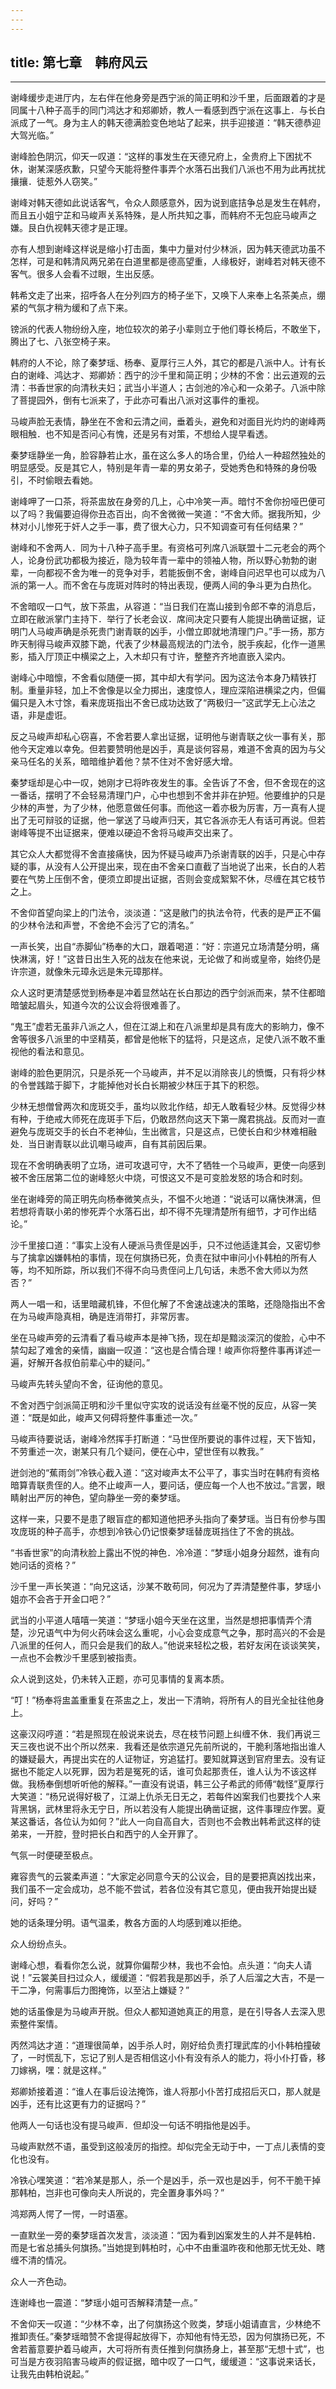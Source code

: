 ```yaml
---
---
---
```

title: 第七章　韩府风云
---



--------------------------------------------------------------------------------



谢峰缓步走进厅内，左右伴在他身旁是西宁派的简正明和沙千里，后面跟着的才是同属十八种子高手的同门鸿达才和郑卿娇，教人一看感到西宁派在这事上．与长白派成了一气。身为主人的韩天德满脸变色地站了起来，拱手迎接道：“韩天德恭迎大驾光临。”

谢峰脸色阴沉，仰天一叹道：“这样的事发生在天德兄府上，全贵府上下困扰不休，谢某深感疚歉，只望今天能将整件事弄个水落石出我们八派也不用为此再扰扰攘攘．徒惹外人窃笑。”

谢峰对韩天德如此说话客气，令众人颇感意外，因为说到底拮争总是发生在韩府，而且五小姐宁芷和马峻声关系特殊，是人所共知之事，而韩府不无包庇马峻声之嫌。艮白仇视韩天德才是正理。

亦有人想到谢峰这样说是缩小打击面，集中力量对付少林派，因为韩天德武功虽不怎样，可是和韩清风两兄弟在白道里都是德高望重，人缘极好，谢峰若对韩天德不客气。很多人会看不过眼，生出反感。

韩希文走了出来，招呼各人在分列四方的椅子坐下，又唤下人来奉上名茶美点，绷紧的气氛才稍为缓和了点下来。

镑派的代表人物纷纷入座，地位较次的弟子小辈则立于他们尊长椅后，不敢坐下，腾出了七、八张空椅子来。

韩府的人不论，除了秦梦瑶、杨奉、夏厚行三人外，其它的都是八派中人。计有长白的谢峰、鸿达才、郑卿娇：西宁的沙千里和简正明；少林的不舍：出云道观的云清：书香世家的向清秋夫妇；武当小半道人；古剑池的冷心和一众弟子。八派中除了菩提园外，倒有七派来了，于此亦可看出八派对这事件的重视。

马峻声脸无表情，静坐在不舍和云清之间，垂着头，避免和对面目光灼灼的谢峰两眼相触．也不知是否问心有愧，还是另有对策，不想给人提早看透。

秦梦瑶静坐一角，脸容静若止水，虽在这么多人的场合里，仍给人一种超然独处的明显感受。反是其它人，特别是年青一辈的男女弟子，受她秀色和特殊的身份吸引，不时偷眼去看她。

谢峰呷了一口茶，将茶盅放在身旁的几上，心中冷笑一声。暗忖不舍你扮哑巴便可以了吗？我偏要迫得你丑态百出，向不舍微微一笑道：“不舍大师。据我所知，少林对小儿惨死于奸人之手一事，费了很大心力，只不知调查可有任何结果？”

谢峰和不舍两人．同为十八种子高手里。有资格可列席八派联盟十二元老会的两个人，论身份武功都极为接近，隐为较年青一辈中的领袖人物，所以野心勃勃的谢辈，一向都视不舍为唯一的竞争对手，若能扳倒不舍，谢峰自问迟早也可以成为八派的第一人。而不舍在与庞斑对阵时的特出表现，便两人间的争斗更为白热化。

不舍暗叹一口气，放下茶盅，从容道：“当日我们在嵩山接到令郎不幸的消息后，立即在敝派掌门主持下．举行了长老会议．席间决定只要有人能提出确凿证据，证明门人马峻声确是杀死贵门谢青联的凶手，小僧立即就地清理门户。”手一扬，那方昨天制得马峻声双膝下跪，代表了少林最高规法的门法令，脱手疾起，化作一道黑影，插入厅顶正中横梁之上，入木却只有寸许，整整齐齐地直嵌入梁内。

谢峰心中暗懔，不舍看似随便一掷，其中却大有学问。因为这法令本身乃精铁打制。重量非轻，加上不舍像是以全力掷出，速度惊人，理应深陷进横梁之内，但偏偏只是入木寸馀，看来庞斑指出不舍已成功达致了“两极归一”这武学无上心法之语，非是虚诳。

反之马峻声却私心窃喜，不舍若要人拿出证据，证明他与谢青联之伙一事有关，那他今天定难以幸免。但若要赞明他是凶手，真是谈何容易，难道不舍真的因为与父亲马任名的关系，暗暗维护着他？禁不住对不舍好感大增。

秦梦瑶却是心中一叹，她刚才已将昨夜发生的事。全告诉了不舍，但不舍现在的这一番话，摆明了不会轻易清理门户，心中也想到不舍并非在护短。他要维护的只是少林的声誉，为了少林，他愿意做任何事。而他这一着亦极为厉害，万一真有人提出了无可辩驳的证据，他一掌送了马峻声归天，其它各派亦无人有话可再说。但若谢峰等提不出证据来，便难以硬迫不舍将马峻声交出来了。

其它众人大都觉得不舍直接痛快，因为怀疑马峻声乃杀谢青联的凶手，只是心中存疑的事，从没有人公开提出来，现在由不舍亲口直截了当地说了出来，长白的人若要在气势上压倒不舍，便须立即提出证据，否则会变成絮絮不休，尽缠在其它枝节之上。

不舍仰首望向梁上的门法令，淡淡道：“这是敝门的执法令符，代表的是严正不偏的少林令法和声誉，不舍绝不会污了它的清名。”

一声长笑，出自“赤脚仙”杨奉的大口，跟着喝道：“好：宗道兄立场清楚分明，痛快淋漓，好！”这昔日出生入死的战友在他来说，无论做了和尚或皇帝，始终仍是许宗道，就像朱元璋永远是朱元璋那样。

众人这时更清楚感觉到杨奉是冲着显然站在长白那边的西宁剑派而来，禁不住都暗暗皱起眉头，知道今次的公议会将很难善了。

“鬼王”虚若无虽非八派之人，但在江湖上和在八派里却是具有庞大的影晌力，像不舍等很多八派里的中坚精英，都曾是他帐下的猛将，只是这点，足使八派不敢不重视他的看法和意见。

谢峰的脸色更阴沉，只是杀死一个马峻声，并不足以消除丧儿的愤慨，只有将少林的令誉践踏于脚下，才能掉他对长白长期被少林压于其下的积怨。

少林无想僧曾两次和庞斑交手，虽均以败北作结，却无人敢看轻少林。反觉得少林有种，于绝戒大师死在庞斑手下后，仍敢昂然向这天下第一魔君挑战。反而对一直避免与庞斑交手的长白不老神仙，生出微言，只是这点，已使长白和少林难相融处．当日谢青联以此讥嘲马峻声，自有其前因后果。

现在不舍明确表明了立场，进可攻退可守，大不了牺牲一个马峻声，更使一向感到被不舍压居第二位的谢峰怒火中烧，可恨这又不是可变脸发怒的场合和时刻。

坐在谢峰旁的简正明先向杨奉微笑点头，不愠不火地道：“说话可以痛快淋漓，但若想将青联小弟的惨死弄个水落石出，却不得不先理清楚所有细节，才可作出结论。”

沙千里接口道：“事实上没有人硬派马贵侄是凶手，只不过他适逢其会，又密切参与了擒拿凶嫌韩柏的事情，现在何旗扬已死，负责在狱中审问小仆韩柏的所有人等，均不知所踪，所以我们不得不向马贵侄问上几句话，未悉不舍大师以为然否？”

两人一唱一和，话里暗藏机锋，不但化解了不舍速战速决的策略，还隐隐指出不舍在为马峻声隐真相，确是连消带打，非常厉害。

坐在马峻声旁的云清看了看马峻声本是神飞扬，现在却是黯淡深沉的俊脸，心中不禁勾起了难舍的亲情，幽幽一叹道：“这也是合情合理！峻声你将整件事再详述一遍，好解开各叔伯前辈心中的疑问。”

马峻声先转头望向不舍，征询他的意见。

不舍对西宁剑派简正明和沙千里似守实攻的说话没有丝毫不悦的反应，从容一笑道：“既是如此，峻声又何碍将整件事重述一次。”

马峻声待要说话，谢峰冷然挥手打断道：“马世侄所要说的事件过程，天下皆知，不劳重述一次，谢某只有几个疑问，便在心中，望世侄有以教我。”

迸剑池的“蕉雨剑”冷铁心截入道：“这对峻声太不公平了，事实当时在韩府有资格暗算青联贵侄的人。绝不止峻声一人，要问话，便应每一个人也不放过。”言罢，眼睛射出严厉的神色，望向静坐一旁的秦梦瑶。

这样一来，只要不是患了眼盲症的都知道他把矛头指向了秦梦瑶。当日有份参与围攻庞斑的种子高手，亦想到冷铁心仍记恨秦梦瑶替庞斑挡住了不舍的挑战。

“书香世家”的向清秋脸上露出不悦的神色．冷冷道：“梦瑶小姐身分超然，谁有向她问话的资格？”

沙千里一声长笑道：“向兄这话，沙某不敢苟同，何况为了弄清楚整件事，梦瑶小姐亦不会吝于开金口吧？”

武当的小平道人嘻嘻一笑道：“梦瑶小姐今天坐在这里，当然是想把事情弄个清楚，沙兄语气中为何火药味会这么重呢，小心会变成意气之争，那时高兴的不会是八派里的任何人，而只会是我们的敌人。”他说来轻松之极，若好友闲在谈谈笑笑，一点也不会教沙千里感到被指责。

众人说到这处，仍未转入正题，亦可见事情的复离本质。

“叮！”杨奉将盅盖重重复在茶盅之上，发出一下清晌，将所有人的目光全扯往他身上。

这豪汉闷哼道：“若是照现在般说来说去，尽在枝节问题上纠缠不休．我们再说三天三夜也说不出个所以然来．我看还是依宗道兄先前所说的，干脆利落地指出谁人的嫌疑最大，再提出实在的人证物证，穷追猛打。要知就算送到官府里去。没有证据也不能定人以死罪，因为若是冤死的话，谁可负起那责任，谁人认为不该这样做。我杨奉倒想听听他的解释。”一直没有说语，韩三公子希武的师傅“戟怪”夏厚行大笑道：“杨兄说得好极了，江湖上仇杀无日无之，若每件凶案我们也要找个人来背黑锅，武林里将永无宁日，所以若没有人能提出确凿证据，这件事理应作罢。夏某这番话，各位认为如何？”此人一向自高自大，否则也不会教出韩希武这样的徒弟来，一开腔，登时把长白和西宁的人全开罪了。

气氛一时便硬至极点。

雍容贵气的云裳柔声道：“大家定必同意今天的公议会，目的是要把真凶找出来，我们虽不一定会成功，总不能不尝试，若各位没有其它意见，便由我开始提出疑问，好吗？”

她的话条理分明。语气温柔，教各方面的人均感到难以拒绝。

众人纷纷点头。

谢峰心想，看看你怎么说，就算你偏帮少林，我也不会怕。点头道：“向夫人请说！”云裳美目扫过众人，缓缓道：“假若我是那凶手，杀了人后溜之大吉，不是一干二净，何需事后力图掩饰，以至沾上嫌疑？”

她的话虽像是为马峻声开脱。但众人都知道她真正的用意，是在引导各人去深入思索整件案情。

丙然鸿达才道：“道理很简单，凶手杀人时，刚好给负责打理武库的小仆韩柏撞破了，一时慌乱下，忘记了别人是否相信这小仆有没有杀人的能力，将小仆打昏，移刀嫁祸，嘿：就是这样。”

郑卿娇接着道：“谁人在事后设法掩饰，谁人将那小仆苦打成招后灭口，那人就是凶手，还有比这更有力的证据吗？”

他两人一句话也没有提马峻声．但却没一句话不明指他是凶手。

马峻声默然不语，虽受到这般凌厉的指控。却似完全无动于中，一丁点儿表情的变化也没有。

冷铁心嘿笑道：“若冷某是那人，杀一个是凶手，杀一双也是凶手，何不干脆干掉那韩柏，岂非也可像向夫人所说的，完全置身事外吗？”

鸿郑两人愕了一愕，一时语塞。

一直默坐一旁的秦梦瑶首次发言，淡淡道：“因为看到凶案发生的人并不是韩柏．而是七省总捕头何旗扬。”当她提到韩柏时，心中不由重温昨夜和他那无忧无处、瞎缠不清的情况。

众人一齐色动。

连谢峰也一震道：“梦瑶小姐可否解释清楚一点。”

不舍仰天一叹道：“少林不幸，出了何旗扬这个败类，梦瑶小姐请直言，少林绝不推卸责任。”秦梦瑶暗赞不舍提得起放得下，亦知他有恃无恐，因为何旗扬已死，不舍若蓄意要护着马峻声，大可将所有责任推到何旗扬身上，甚至那“无想十式”，也可当是方夜羽陷害马峻声的假证据，暗中叹了一口气，缓缓道：“这事说来话长，让我先由韩柏说起。”
